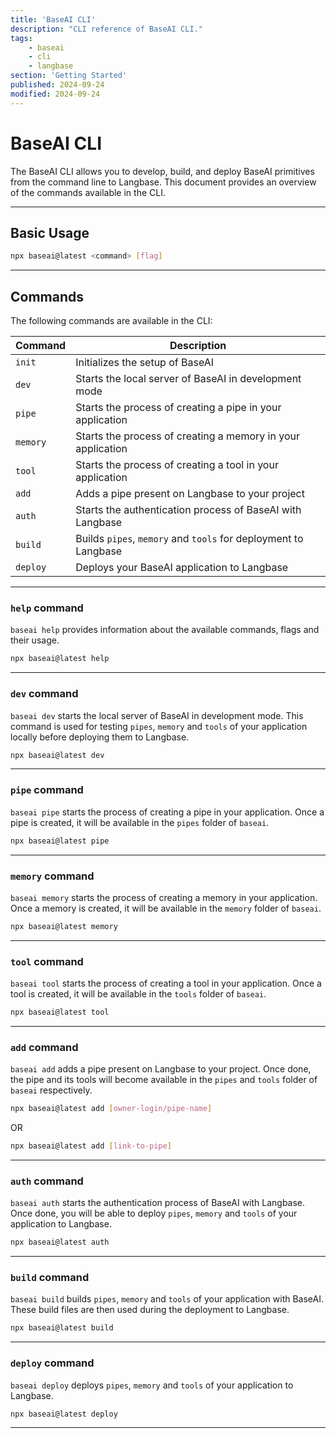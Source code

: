 ```yaml
---
title: 'BaseAI CLI'
description: "CLI reference of BaseAI CLI."
tags:
    - baseai
    - cli
    - langbase
section: 'Getting Started'
published: 2024-09-24
modified: 2024-09-24
---
```


# BaseAI CLI

The BaseAI CLI allows you to develop, build, and deploy BaseAI primitives from the command line to Langbase. This document provides an overview of the commands available in the CLI.

---

## Basic Usage

```bash
npx baseai@latest <command> [flag]
```

---

## Commands

The following commands are available in the CLI:

| Command | Description |
| --- | --- |
| `init` | Initializes the setup of BaseAI |
| `dev` | Starts the local server of BaseAI in development mode |
| `pipe` | Starts the process of creating a pipe in your application |
| `memory` | Starts the process of creating a memory in your application |
| `tool` | Starts the process of creating a tool in your application |
| `add` | Adds a pipe present on Langbase to your project |
| `auth` | Starts the authentication process of BaseAI with Langbase |
| `build` | Builds `pipes`, `memory` and `tools` for deployment to Langbase |
| `deploy` | Deploys your BaseAI application to Langbase |

---

### `help` command

`baseai help` provides information about the available commands, flags and their usage.

```bash
npx baseai@latest help
```

---

### `dev` command

`baseai dev` starts the local server of BaseAI in development mode. This command is used for testing `pipes`, `memory` and `tools` of your application locally before deploying them to Langbase.

```bash
npx baseai@latest dev
```

---

### `pipe` command

`baseai pipe` starts the process of creating a pipe in your application. Once a pipe is created, it will be available in the `pipes` folder of `baseai`.

```bash
npx baseai@latest pipe
```

---

### `memory` command

`baseai memory` starts the process of creating a memory in your application. Once a memory is created, it will be available in the `memory` folder of `baseai`.

```bash
npx baseai@latest memory
```

---

### `tool` command

`baseai tool` starts the process of creating a tool in your application. Once a tool is created, it will be available in the `tools` folder of `baseai`.

```bash
npx baseai@latest tool
```

---

### `add` command

`baseai add` adds a pipe present on Langbase to your project. Once done, the pipe and its tools will become available in the `pipes` and `tools` folder of `baseai` respectively.

```bash
npx baseai@latest add [owner-login/pipe-name]
```

OR

```bash
npx baseai@latest add [link-to-pipe]
```

---

### `auth` command

`baseai auth` starts the authentication process of BaseAI with Langbase. Once done, you will be able to deploy `pipes`, `memory` and `tools` of your application to Langbase.

```bash
npx baseai@latest auth
```

---

### `build` command

`baseai build` builds `pipes`, `memory` and `tools` of your application with BaseAI. These build files are then used during the deployment to Langbase.

```bash
npx baseai@latest build
```

---

### `deploy` command

`baseai deploy` deploys `pipes`, `memory` and `tools` of your application to Langbase.

```bash
npx baseai@latest deploy
```

---
